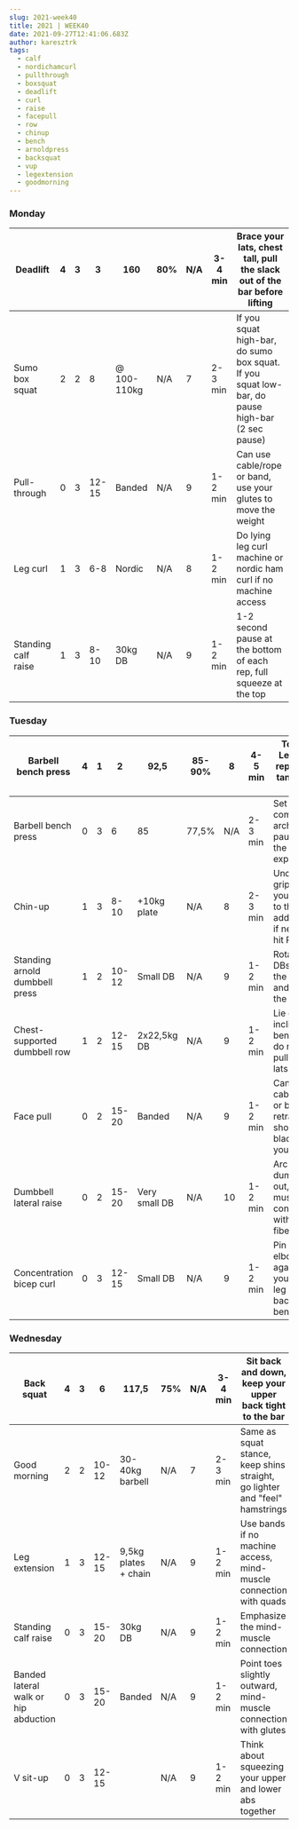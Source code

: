 ```yaml
---
slug: 2021-week40
title: 2021 | WEEK40
date: 2021-09-27T12:41:06.683Z
author: karesztrk
tags:
  - calf
  - nordichamcurl
  - pullthrough
  - boxsquat
  - deadlift
  - curl
  - raise
  - facepull
  - row
  - chinup
  - bench
  - arnoldpress
  - backsquat
  - vup
  - legextension
  - goodmorning
---
```

### Monday

| Deadlift            | 4   | 3   | 3     | 160         | 80% | N/A | 3-4 min | Brace your lats, chest tall, pull the slack out of the bar before lifting                       |
| ------------------- | --- | --- | ----- | ----------- | --- | --- | ------- | ----------------------------------------------------------------------------------------------- |
| Sumo box squat      | 2   | 2   | 8     | @ 100-110kg | N/A | 7   | 2-3 min | If you squat high-bar, do sumo box squat. If you squat low-bar, do pause high-bar (2 sec pause) |
| Pull-through        | 0   | 3   | 12-15 | Banded      | N/A | 9   | 1-2 min | Can use cable/rope or band, use your glutes to move the weight                                  |
| Leg curl            | 1   | 3   | 6-8   | Nordic      | N/A | 8   | 1-2 min | Do lying leg curl machine or nordic ham curl if no machine access                               |
| Standing calf raise | 1   | 3   | 8-10  | 30kg DB     | N/A | 9   | 1-2 min | 1-2 second pause at the bottom of each rep, full squeeze at the top                             |

### Tuesday

| Barbell bench press            | 4   | 1   | 2     | 92,5          | 85-90% | 8   | 4-5 min | Top set. Leave ~2 reps in the tank. Hard set.                               |
| ------------------------------ | --- | --- | ----- | ------------- | ------ | --- | ------- | --------------------------------------------------------------------------- |
| Barbell bench press            | 0   | 3   | 6     | 85            | 77,5%  | N/A | 2-3 min | Set up a comfortable arch, slight pause on the chest, explode up            |
| Chin-up                        | 1   | 3   | 8-10  | +10kg plate   | N/A    | 8   | 2-3 min | Underhand grip, pull your chest to the bar, add weight if needed to hit RPE |
| Standing arnold dumbbell press | 1   | 2   | 10-12 | Small DB      | N/A    | 9   | 1-2 min | Rotate the DBs in at the bottom and out at the top                          |
| Chest-supported dumbbell row   | 1   | 2   | 12-15 | 2x22,5kg DB   | N/A    | 9   | 1-2 min | Lie on an incline bench and do rows - pull with lats!                       |
| Face pull                      | 0   | 2   | 15-20 | Banded        | N/A    | 9   | 1-2 min | Can use cable/rope or band, retract your shoulder blades as you pull        |
| Dumbbell lateral raise         | 0   | 2   | 15-20 | Very small DB | N/A    | 10  | 1-2 min | Arc the dumbbell out, mind-muscle connection with middle fibers             |
| Concentration bicep curl       | 0   | 3   | 12-15 | Small DB      | N/A    | 9   | 1-2 min | Pin your elbow against your upper leg or the back of a bench                |

### Wednesday

| Back squat                           | 4   | 3   | 6     | 117,5                | 75% | N/A | 3-4 min | Sit back and down, keep your upper back tight to the bar                    |
| ------------------------------------ | --- | --- | ----- | -------------------- | --- | --- | ------- | --------------------------------------------------------------------------- |
| Good morning                         | 2   | 2   | 10-12 | 30-40kg barbell      | N/A | 7   | 2-3 min | Same as squat stance, keep shins straight, go lighter and "feel" hamstrings |
| Leg extension                        | 1   | 3   | 12-15 | 9,5kg plates + chain | N/A | 9   | 1-2 min | Use bands if no machine access, mind-muscle connection with quads           |
| Standing calf raise                  | 0   | 3   | 15-20 | 30kg DB              | N/A | 9   | 1-2 min | Emphasize the mind-muscle connection                                        |
| Banded lateral walk or hip abduction | 0   | 3   | 15-20 | Banded               | N/A | 9   | 1-2 min | Point toes slightly outward, mind-muscle connection with glutes             |
| V sit-up                             | 0   | 3   | 12-15 |                      | N/A | 9   | 1-2 min | Think about squeezing your upper and lower abs together                     |